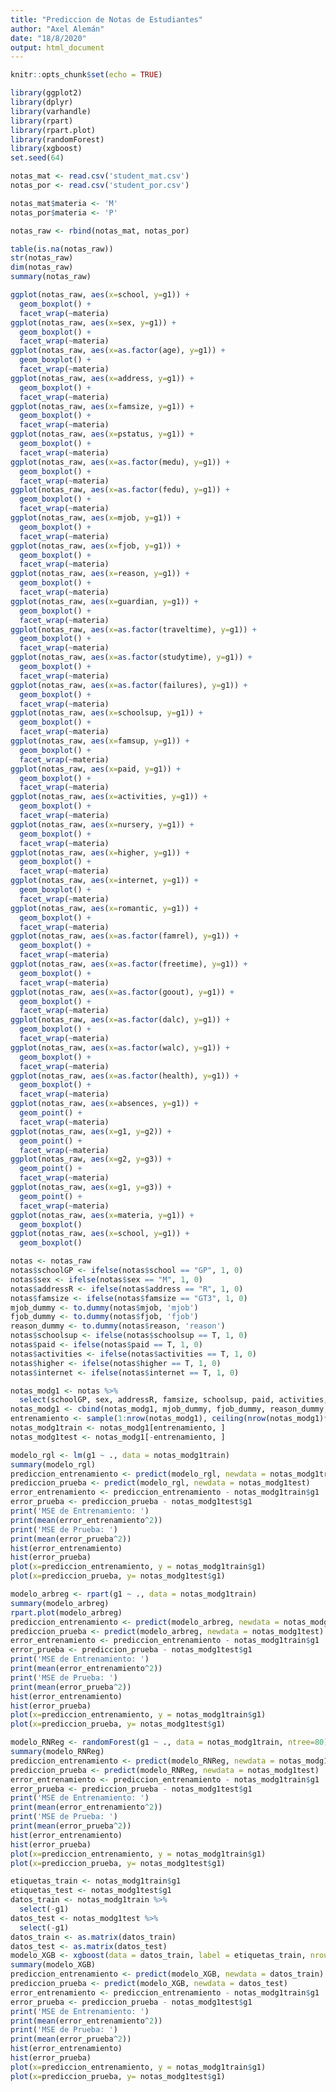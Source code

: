 ```yaml
---
title: "Prediccion de Notas de Estudiantes"
author: "Axel Alemán"
date: "18/8/2020"
output: html_document
---
```


```r
knitr::opts_chunk$set(echo = TRUE)
```

```r
library(ggplot2)
library(dplyr)
library(varhandle)
library(rpart)
library(rpart.plot)
library(randomForest)
library(xgboost)
set.seed(64)
```

```r
notas_mat <- read.csv('student_mat.csv')
notas_por <- read.csv('student_por.csv')

notas_mat$materia <- 'M'
notas_por$materia <- 'P'

notas_raw <- rbind(notas_mat, notas_por)
```

```r
table(is.na(notas_raw))
str(notas_raw)
dim(notas_raw)
summary(notas_raw)
```

```r
ggplot(notas_raw, aes(x=school, y=g1)) + 
  geom_boxplot() +
  facet_wrap(~materia)
ggplot(notas_raw, aes(x=sex, y=g1)) +
  geom_boxplot() +
  facet_wrap(~materia)
ggplot(notas_raw, aes(x=as.factor(age), y=g1)) +
  geom_boxplot() +
  facet_wrap(~materia)
ggplot(notas_raw, aes(x=address, y=g1)) +
  geom_boxplot() +
  facet_wrap(~materia)
ggplot(notas_raw, aes(x=famsize, y=g1)) +
  geom_boxplot() +
  facet_wrap(~materia)
ggplot(notas_raw, aes(x=pstatus, y=g1)) +
  geom_boxplot() +
  facet_wrap(~materia)
ggplot(notas_raw, aes(x=as.factor(medu), y=g1)) +
  geom_boxplot() +
  facet_wrap(~materia)
ggplot(notas_raw, aes(x=as.factor(fedu), y=g1)) +
  geom_boxplot() +
  facet_wrap(~materia)
ggplot(notas_raw, aes(x=mjob, y=g1)) +
  geom_boxplot() +
  facet_wrap(~materia)
ggplot(notas_raw, aes(x=fjob, y=g1)) +
  geom_boxplot() +
  facet_wrap(~materia)
ggplot(notas_raw, aes(x=reason, y=g1)) +
  geom_boxplot() +
  facet_wrap(~materia)
ggplot(notas_raw, aes(x=guardian, y=g1)) +
  geom_boxplot() +
  facet_wrap(~materia)
ggplot(notas_raw, aes(x=as.factor(traveltime), y=g1)) +
  geom_boxplot() +
  facet_wrap(~materia)
ggplot(notas_raw, aes(x=as.factor(studytime), y=g1)) +
  geom_boxplot() +
  facet_wrap(~materia)
ggplot(notas_raw, aes(x=as.factor(failures), y=g1)) +
  geom_boxplot() +
  facet_wrap(~materia)
ggplot(notas_raw, aes(x=schoolsup, y=g1)) +
  geom_boxplot() +
  facet_wrap(~materia)
ggplot(notas_raw, aes(x=famsup, y=g1)) +
  geom_boxplot() +
  facet_wrap(~materia)
ggplot(notas_raw, aes(x=paid, y=g1)) +
  geom_boxplot() +
  facet_wrap(~materia)
ggplot(notas_raw, aes(x=activities, y=g1)) +
  geom_boxplot() +
  facet_wrap(~materia)
ggplot(notas_raw, aes(x=nursery, y=g1)) +
  geom_boxplot() +
  facet_wrap(~materia)
ggplot(notas_raw, aes(x=higher, y=g1)) +
  geom_boxplot() +
  facet_wrap(~materia)
ggplot(notas_raw, aes(x=internet, y=g1)) +
  geom_boxplot() +
  facet_wrap(~materia)
ggplot(notas_raw, aes(x=romantic, y=g1)) +
  geom_boxplot() +
  facet_wrap(~materia)
ggplot(notas_raw, aes(x=as.factor(famrel), y=g1)) +
  geom_boxplot() +
  facet_wrap(~materia)
ggplot(notas_raw, aes(x=as.factor(freetime), y=g1)) +
  geom_boxplot() +
  facet_wrap(~materia)
ggplot(notas_raw, aes(x=as.factor(goout), y=g1)) +
  geom_boxplot() +
  facet_wrap(~materia)
ggplot(notas_raw, aes(x=as.factor(dalc), y=g1)) +
  geom_boxplot() +
  facet_wrap(~materia)
ggplot(notas_raw, aes(x=as.factor(walc), y=g1)) +
  geom_boxplot() +
  facet_wrap(~materia)
ggplot(notas_raw, aes(x=as.factor(health), y=g1)) +
  geom_boxplot() +
  facet_wrap(~materia)
ggplot(notas_raw, aes(x=absences, y=g1)) +
  geom_point() +
  facet_wrap(~materia)
ggplot(notas_raw, aes(x=g1, y=g2)) +
  geom_point() +
  facet_wrap(~materia)
ggplot(notas_raw, aes(x=g2, y=g3)) +
  geom_point() +
  facet_wrap(~materia)
ggplot(notas_raw, aes(x=g1, y=g3)) +
  geom_point() +
  facet_wrap(~materia)
ggplot(notas_raw, aes(x=materia, y=g1)) +
  geom_boxplot()
ggplot(notas_raw, aes(x=school, y=g1)) +
  geom_boxplot()
```

```r
notas <- notas_raw
notas$schoolGP <- ifelse(notas$school == "GP", 1, 0)
notas$sex <- ifelse(notas$sex == "M", 1, 0)
notas$addressR <- ifelse(notas$address == "R", 1, 0)
notas$famsize <- ifelse(notas$famsize == "GT3", 1, 0)
mjob_dummy <- to.dummy(notas$mjob, 'mjob')
fjob_dummy <- to.dummy(notas$fjob, 'fjob')
reason_dummy <- to.dummy(notas$reason, 'reason')
notas$schoolsup <- ifelse(notas$schoolsup == T, 1, 0)
notas$paid <- ifelse(notas$paid == T, 1, 0)
notas$activities <- ifelse(notas$activities == T, 1, 0)
notas$higher <- ifelse(notas$higher == T, 1, 0)
notas$internet <- ifelse(notas$internet == T, 1, 0)

notas_modg1 <- notas %>%
  select(schoolGP, sex, addressR, famsize, schoolsup, paid, activities, higher, internet, studytime, failures, freetime, goout)
notas_modg1 <- cbind(notas_modg1, mjob_dummy, fjob_dummy, reason_dummy, g1=notas$g1)
entrenamiento <- sample(1:nrow(notas_modg1), ceiling(nrow(notas_modg1)*0.7))
notas_modg1train <- notas_modg1[entrenamiento, ]
notas_modg1test <- notas_modg1[-entrenamiento, ]
```

```r
modelo_rgl <- lm(g1 ~ ., data = notas_modg1train)
summary(modelo_rgl)
prediccion_entrenamiento <- predict(modelo_rgl, newdata = notas_modg1train)
prediccion_prueba <- predict(modelo_rgl, newdata = notas_modg1test)
error_entrenamiento <- prediccion_entrenamiento - notas_modg1train$g1
error_prueba <- prediccion_prueba - notas_modg1test$g1
print('MSE de Entrenamiento: ') 
print(mean(error_entrenamiento^2))
print('MSE de Prueba: ') 
print(mean(error_prueba^2))
hist(error_entrenamiento)
hist(error_prueba)
plot(x=prediccion_entrenamiento, y = notas_modg1train$g1)
plot(x=prediccion_prueba, y= notas_modg1test$g1)
```

```r
modelo_arbreg <- rpart(g1 ~ ., data = notas_modg1train)
summary(modelo_arbreg)
rpart.plot(modelo_arbreg)
prediccion_entrenamiento <- predict(modelo_arbreg, newdata = notas_modg1train)
prediccion_prueba <- predict(modelo_arbreg, newdata = notas_modg1test)
error_entrenamiento <- prediccion_entrenamiento - notas_modg1train$g1
error_prueba <- prediccion_prueba - notas_modg1test$g1
print('MSE de Entrenamiento: ') 
print(mean(error_entrenamiento^2))
print('MSE de Prueba: ') 
print(mean(error_prueba^2))
hist(error_entrenamiento)
hist(error_prueba)
plot(x=prediccion_entrenamiento, y = notas_modg1train$g1)
plot(x=prediccion_prueba, y= notas_modg1test$g1)
```

```r
modelo_RNReg <- randomForest(g1 ~ ., data = notas_modg1train, ntree=80)
summary(modelo_RNReg)
prediccion_entrenamiento <- predict(modelo_RNReg, newdata = notas_modg1train)
prediccion_prueba <- predict(modelo_RNReg, newdata = notas_modg1test)
error_entrenamiento <- prediccion_entrenamiento - notas_modg1train$g1
error_prueba <- prediccion_prueba - notas_modg1test$g1
print('MSE de Entrenamiento: ') 
print(mean(error_entrenamiento^2))
print('MSE de Prueba: ') 
print(mean(error_prueba^2))
hist(error_entrenamiento)
hist(error_prueba)
plot(x=prediccion_entrenamiento, y = notas_modg1train$g1)
plot(x=prediccion_prueba, y= notas_modg1test$g1)
```

```r
etiquetas_train <- notas_modg1train$g1
etiquetas_test <- notas_modg1test$g1
datos_train <- notas_modg1train %>%
  select(-g1)
datos_test <- notas_modg1test %>%
  select(-g1)
datos_train <- as.matrix(datos_train)
datos_test <- as.matrix(datos_test)
modelo_XGB <- xgboost(data = datos_train, label = etiquetas_train, nrounds = 10, params = list(objective = "reg:squarederror") )
summary(modelo_XGB)
prediccion_entrenamiento <- predict(modelo_XGB, newdata = datos_train)
prediccion_prueba <- predict(modelo_XGB, newdata = datos_test)
error_entrenamiento <- prediccion_entrenamiento - notas_modg1train$g1
error_prueba <- prediccion_prueba - notas_modg1test$g1
print('MSE de Entrenamiento: ') 
print(mean(error_entrenamiento^2))
print('MSE de Prueba: ') 
print(mean(error_prueba^2))
hist(error_entrenamiento)
hist(error_prueba)
plot(x=prediccion_entrenamiento, y = notas_modg1train$g1)
plot(x=prediccion_prueba, y= notas_modg1test$g1)
```